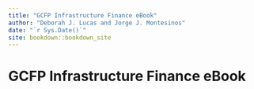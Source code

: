 ```yaml
--- 
title: "GCFP Infrastructure Finance eBook"
author: "Deborah J. Lucas and Jorge J. Montesinos"
date: "`r Sys.Date()`"
site: bookdown::bookdown_site
---
```


# GCFP Infrastructure Finance eBook

